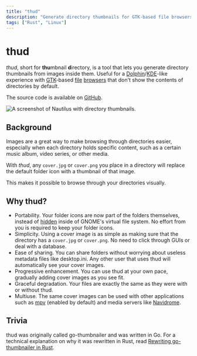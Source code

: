 ```yaml
---
title: "thud"
description: "Generate directory thumbnails for GTK-based file browsers from images inside them."
tags: ["Rust", "Linux"]
---
```


# thud

*thud*, short for **thu**mbnail **d**irectory, is a tool that lets you generate directory thumbnails from images inside them. Useful for a [Dolphin](https://apps.kde.org/dolphin/)/[KDE](https://kde.org/)-like experience with [GTK](https://www.gtk.org/)-based [file](https://apps.gnome.org/Nautilus/) [browsers](https://docs.xfce.org/xfce/thunar/start) that don't show the contents of directories by default.

The source code is available on [GitHub](https://github.com/donovanglover/thud).

![A screenshot of Nautilus with directory thumbnails.](./thud.jpg)

## Background

Images are a great way to make browsing through directories easier, especially when each directory holds specific content, such as a certain music album, video series, or other media.

With *thud*, any `cover.jpg` or `cover.png` you place in a directory will replace the default folder icon with a thumbnail of that image.

This makes it possible to browse through your directories visually.

## Why thud?

- Portability. Your folder icons are now part of the folders themselves, instead of [hidden](https://askubuntu.com/questions/153575/where-does-gnome-nautilus-store-directory-icons) inside of GNOME's virtual file system. No effort from you is required to keep your folder icons.
- Simplicity. Using a cover image is as simple as making sure that the directory has a `cover.jpg` or `cover.png`. No need to click through GUIs or deal with a database.
- Ease of sharing. You can share folders without worrying about useless metadata files like desktop.ini. Any other user that uses thud will automatically see your cover images.
- Progressive enhancement. You can use thud at your own pace, gradually adding cover images as you see fit.
- Graceful degradation. Your files are exactly the same as they were with or without thud.
- Multiuse. The same cover images can be used with other applications such as [mpv](https://github.com/mpv-player/mpv) (enabled by default) and media servers like [Navidrome](https://github.com/navidrome/navidrome).

## Trivia

thud was originally called go-thumbnailer and was written in Go. For a technical explanation on why it was rewritten in Rust, read [Rewriting go-thumbnailer in Rust](/blog/rewriting-go-thumbnailer-in-rust).
